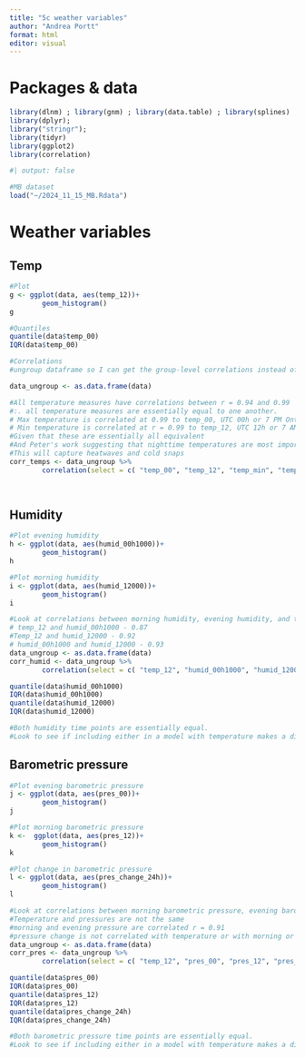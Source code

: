 ```yaml
---
title: "5c weather variables"
author: "Andrea Portt"
format: html
editor: visual
---
```


# Packages & data

```r
library(dlnm) ; library(gnm) ; library(data.table) ; library(splines)
library(dplyr); 
library("stringr"); 
library(tidyr)
library(ggplot2)
library(correlation)

```

```r
#| output: false 

#MB dataset 
load("~/2024_11_15_MB.Rdata")


```

# Weather variables

## Temp

```r

#Plot
g <- ggplot(data, aes(temp_12))+
        geom_histogram()
g

#Quantiles
quantile(data$temp_00)
IQR(data$temp_00)

#Correlations
#ungroup dataframe so I can get the group-level correlations instead of 1000 x 6 

data_ungroup <- as.data.frame(data)

#All temperature measures have correlations between r = 0.94 and 0.99
#:. all temperature measures are essentially equal to one another. 
# Max temperature is correlated at 0.99 to temp_00, UTC 00h or 7 PM Ontario
# Min temperature is correlated at r = 0.99 to temp_12, UTC 12h or 7 AM Ontario
#Given that these are essentially all equivalent
#And Peter's work suggesting that nighttime temperatures are most important for heat-related workplace injury, I will move forward using temp_12, which is 7 AM Ontario time / almost perfectly corresponds to minimum temp of the day, eg the nighttime low
#This will capture heatwaves and cold snaps
corr_temps <- data_ungroup %>% 
        correlation(select = c( "temp_00", "temp_12", "temp_min", "temp_max")) 

 
```

## Humidity

```r

#Plot evening humidity
h <- ggplot(data, aes(humid_00h1000))+
        geom_histogram()
h

#Plot morning humidity
i <- ggplot(data, aes(humid_12000))+
        geom_histogram()
i

#Look at correlations between morning humidity, evening humidity, and temperature
# temp_12 and humid_00h1000 - 0.87
#Temp_12 and humid_12000 - 0.92
# humid_00h1000 and humid_12000 - 0.93
data_ungroup <- as.data.frame(data)
corr_humid <- data_ungroup %>% 
        correlation(select = c( "temp_12", "humid_00h1000", "humid_12000")) 

quantile(data$humid_00h1000)
IQR(data$humid_00h1000)
quantile(data$humid_12000)
IQR(data$humid_12000)

#Both humidity time points are essentially equal. 
#Look to see if including either in a model with temperature makes a difference to AIC


```

## Barometric pressure

```r

#Plot evening barometric pressure
j <- ggplot(data, aes(pres_00))+
        geom_histogram()
j

#Plot morning barometric pressure
k <-  ggplot(data, aes(pres_12))+
        geom_histogram()
k

#Plot change in barometric pressure
l <- ggplot(data, aes(pres_change_24h))+
        geom_histogram()
l

#Look at correlations between morning barometric pressure, evening barometric pressure, pressure change, and temperature
#Temperature and pressures are not the same
#morning and evening pressure are correlated r = 0.91
#pressure change is not correlated with temperature or with morning or evening pressure
data_ungroup <- as.data.frame(data)
corr_pres <- data_ungroup %>% 
        correlation(select = c( "temp_12", "pres_00", "pres_12", "pres_change_24h")) 

quantile(data$pres_00)
IQR(data$pres_00)
quantile(data$pres_12)
IQR(data$pres_12)
quantile(data$pres_change_24h)
IQR(data$pres_change_24h)

#Both barometric pressure time points are essentially equal. 
#Look to see if including either in a model with temperature makes a difference to AIC


```
